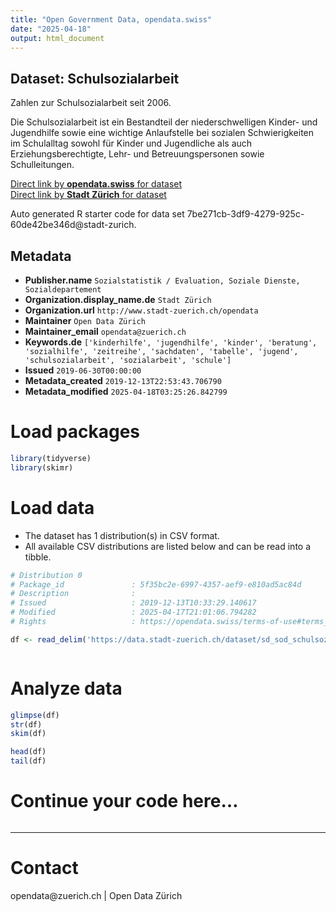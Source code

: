 ```yaml
---
title: "Open Government Data, opendata.swiss"
date: "2025-04-18"
output: html_document
---
```


## Dataset: Schulsozialarbeit

Zahlen zur Schulsozialarbeit seit 2006.

Die Schulsozialarbeit ist ein Bestandteil der niederschwelligen Kinder- und Jugendhilfe sowie eine wichtige Anlaufstelle bei sozialen Schwierigkeiten im Schulalltag sowohl für Kinder und Jugendliche als auch Erziehungsberechtigte, Lehr- und Betreuungspersonen sowie Schulleitungen.


[Direct link by **opendata.swiss** for dataset](https://opendata.swiss/de/dataset/schulsozialarbeit)<br>
[Direct link by **Stadt Zürich** for dataset](https://data.stadt-zuerich.ch/dataset/sd_sod_schulsozialarbeit)

Auto generated R starter code for data set 7be271cb-3df9-4279-925c-60de42be346d@stadt-zurich.

## Metadata

- **Publisher.name** `Sozialstatistik / Evaluation, Soziale Dienste, Sozialdepartement`
- **Organization.display_name.de** `Stadt Zürich`
- **Organization.url** `http://www.stadt-zuerich.ch/opendata`
- **Maintainer** `Open Data Zürich`
- **Maintainer_email** `opendata@zuerich.ch`
- **Keywords.de** `['kinderhilfe', 'jugendhilfe', 'kinder', 'beratung', 'sozialhilfe', 'zeitreihe', 'sachdaten', 'tabelle', 'jugend', 'schulsozialarbeit', 'sozialarbeit', 'schule']`
- **Issued** `2019-06-30T00:00:00`
- **Metadata_created** `2019-12-13T22:53:43.706790`
- **Metadata_modified** `2025-04-18T03:25:26.842799`


# Load packages

```r

library(tidyverse)
library(skimr)

```

# Load data

-   The dataset has 1 distribution(s) in CSV format.
-   All available CSV distributions are listed below and can be read into a tibble.

```r

# Distribution 0
# Package_id               : 5f35bc2e-6997-4357-aef9-e810ad5ac84d
# Description              : 
# Issued                   : 2019-12-13T10:33:29.140617
# Modified                 : 2025-04-17T21:01:06.794282
# Rights                   : https://opendata.swiss/terms-of-use#terms_open

df <- read_delim('https://data.stadt-zuerich.ch/dataset/sd_sod_schulsozialarbeit/download/sd_sod_schulsozialarbeit.csv')



```

# Analyze data

```r

glimpse(df)
str(df)
skim(df)

head(df)
tail(df)

```

# Continue your code here...

```r

```

------------------------------------------------------------------------

# Contact

opendata@zuerich.ch | Open Data Zürich
